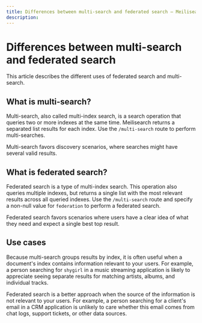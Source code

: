 ```yaml
---
title: Differences between multi-search and federated search — Meilisearch API reference
description: 
---
```


# Differences between multi-search and federated search

This article describes the different uses of federated search and multi-search.

## What is multi-search?

Multi-search, also called multi-index search, is a search operation that queries two or more indexes at the same time. Meilisearch returns a separated list results for each index. Use the `/multi-search` route to perform multi-searches.

Multi-search favors discovery scenarios, where searches might have several valid results.

## What is federated search?

Federated search is a type of multi-index search. This operation also queries multiple indexes, but returns a single list with the most relevant results across all queried indexes. Use the `/multi-search` route and specify a non-null value for `federation` to perform a federated search.

Federated search favors scenarios where users have a clear idea of what they need and expect a single best top result.

## Use cases

Because multi-search groups results by index, it is often useful when a document's index contains information relevant to your users. For example, a person searching for `shygirl` in a music streaming application is likely to appreciate seeing separate results for matching artists, albums, and individual tracks.

Federated search is a better approach when the source of the information is not relevant to your users. For example, a person searching for a client's email in a CRM application is unlikely to care whether this email comes from chat logs, support tickets, or other data sources.